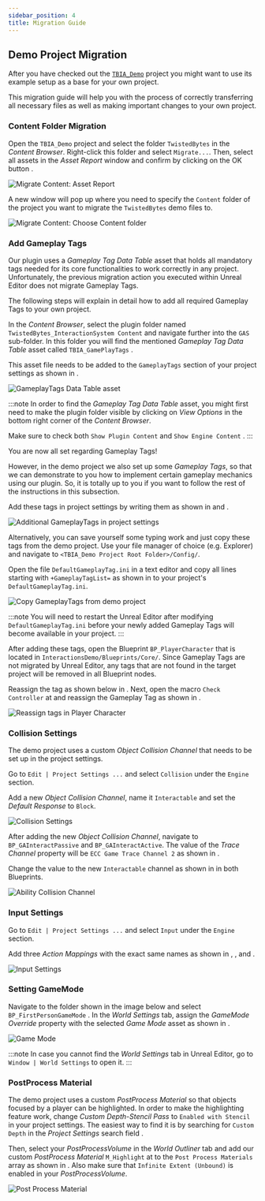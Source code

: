```yaml
---
sidebar_position: 4
title: Migration Guide
---
```


## Demo Project Migration
After you have checked out the [`TBIA_Demo`](https://drive.google.com/drive/folders/1I7TXOPM-9tHABdhWqy58TAR6-lenSy1E?usp=sharing) project you might want to use its example setup as a base for your own project.

This migration guide will help you with the process of correctly transferring all necessary files as well as making important changes to your own project.

### Content Folder Migration
Open the `TBIA_Demo` project and select the folder `TwistedBytes` <Step text="1"/> in the *Content Browser*. Right-click this folder and
select `Migrate...`. Then, select all assets in the *Asset Report* window and confirm by clicking on the OK button <Step text="2"/>.

![Migrate Content: Asset Report](_static/img/01a_migrate_content.png)

A new window will pop up where you need to specify the `Content` <Step text="1"/> folder of the project you want to migrate the `TwistedBytes` demo files to.

![Migrate Content: Choose Content folder](_static/img/01b_migrate_content.png)

### Add Gameplay Tags
Our plugin uses a *Gameplay Tag Data Table* asset that holds all mandatory tags needed for its core functionalities to work correctly in any project.
Unfortunately, the previous migration action you executed within Unreal Editor does not migrate Gameplay Tags.

The following steps will explain in detail how to add all required Gameplay Tags to your own project.

In the *Content Browser*, select the plugin folder named `TwistedBytes_InteractionSystem Content` and navigate further into the `GAS` sub-folder.
In this folder you will find the mentioned *Gameplay Tag Data Table* asset called `TBIA_GamePlayTags` <Step text="3"/>.

This asset file needs to be added to the `GameplayTags` section of your project settings as shown in <Step text="4"/>.

![GameplayTags Data Table asset](_static/img/02_game_play_tags.png)

:::note
In order to find the *Gameplay Tag Data Table* asset, you might first need to make the plugin folder visible by clicking on
*View Options* <Step text="1"/> in the bottom right corner of the *Content Browser*.

Make sure to check both `Show Plugin Content` and `Show Engine Content` <Step text="2"/>.
:::

You are now all set regarding Gameplay Tags!

However, in the demo project we also set up some *Gameplay Tags*, so that we can demonstrate to you how to
implement certain gameplay mechanics using our plugin. So, it is totally up to you if you want to follow the rest of the instructions in this subsection.

Add these tags in project settings by writing them as shown in <Step text="1"/> and <Step text="2"/>.

![Additional GameplayTags in project settings](_static/img/03a_project_tags.png)

Alternatively, you can save yourself some typing work and just copy these tags from the demo project.
Use your file manager of choice (e.g. Explorer) and navigate to `<TBIA_Demo Project Root Folder>/Config/`.

Open the file `DefaultGameplayTag.ini` <Step text="1"/> in a text editor and copy all lines starting with `+GameplayTagList=` as shown in <Step text="2"/>
to your project's `DefaultGameplayTag.ini`.

![Copy GameplayTags from demo project](_static/img/03b_copy_tags_from_demo.png)

:::note
You will need to restart the Unreal Editor after modifying `DefaultGameplayTag.ini` before your newly added Gameplay Tags will become available in your project.
:::

After adding these tags, open the Blueprint `BP_PlayerCharacter` that is located in `InteractionsDemo/Blueprints/Core/`. Since Gameplay Tags are not migrated
by Unreal Editor, any tags that are not found in the target project will be removed in all Blueprint nodes.

Reassign the tag as shown below in <Step text="1"/>. Next, open the macro `Check Controller` at <Step text="2"/> and reassign the Gameplay Tag as
shown in <Step text="3"/>.

![Reassign tags in Player Character](_static/img/10_tags_in_player_character.png)

### Collision Settings
The demo project uses a custom *Object Collision Channel* that needs to be set up in the project settings.

Go to `Edit | Project Settings ...` and select `Collision` under the `Engine` section.

Add a new *Object Collision Channel*, name it `Interactable` and set the *Default Response* to `Block`.

![Collision Settings](_static/img/04_collision_settings.png)

After adding the new *Object Collision Channel*, navigate to `BP_GAInteractPassive` and `BP_GAInteractActive`. The value of the *Trace Channel*
property will be `ECC Game Trace Channel 2` as shown in <Step text="1"/>.

Change the value to the new `Interactable` channel as shown in <Step text="2"/> in both Blueprints.

![Ability Collision Channel](_static/img/05_ability_collision_channel.png)

### Input Settings
Go to `Edit | Project Settings ...` and select  `Input` under the `Engine` section.

Add three *Action Mappings* with the exact same names as shown in <Step text="1"/>, <Step text="2"/>, and <Step text="3"/>.

![Input Settings](_static/img/07_input_settings.png)

### Setting GameMode
Navigate to the folder shown in the image below and select `BP_FirstPersonGameMode` <Step text="1"/>.
In the *World Settings* tab, assign the *GameMode Override* property with the selected *Game Mode* asset as shown in <Step text="2"/>.

![Game Mode](_static/img/08_game_mode.png)

:::note
In case you cannot find the *World Settings* tab in Unreal Editor, go to `Window | World Settings` to open it.
:::

### PostProcess Material
The demo project uses a custom *PostProcess Material* so that objects focused by a player can be highlighted.
In order to make the highlighting feature work, change *Custom Depth-Stencil Pass* to `Enabled with Stencil` in your project settings.
The easiest way to find it is by searching for `Custom Depth` in the *Project Settings* search field <Step text="1"/>.

Then, select your *PostProcessVolume* in the *World Outliner* tab <Step text="3"/> and add our custom *PostProcess Material* `M_Highlight`
at <Step text="4"/> to the `Post Process Materials` array as shown in <Step text="5"/>. Also make sure that
`Infinite Extent (Unbound)` <Step text="6"/> is enabled in your *PostProcessVolume*.

![Post Process Material](_static/img/09_post_process.png)
